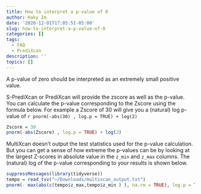 ```yaml
---
title: How to interpret a p-value of 0
author: Haky Im
date: '2020-12-01T17:05:51-05:00'
slug: how-to-interpret-a-p-value-of-0
categories: []
tags:
  - FAQ
  - PrediXcan
description: ''
topics: []
---
```


A p-value of zero should be interpreted as an extremely small positive value.

S-PrediXcan or PrediXcan will provide the zscore as well as the p-value. You can calculate the p-value corresponding to the Zscore using the formula below. For example a Zscore of 30 will give you a (natural) log p-value of `r pnorm(-abs(30) , log.p = TRUE) + log(2)` 


```r

Zscore = 30
pnorm(-abs(Zscore) , log.p = TRUE) + log(2)  

```


MultiXcan doesn't output the test statistics used for the p-value calculation. But you can get a sense of how extreme the p-values can be by looking at the largest Z-scores in absolute value in the `z_min` and `z_max` columns. The (natural) log of the p-value corresponding to your results is shown below. 

 
```r
suppressMessages(library(tidyverse))
tempo = read_tsv("~/Downloads/multixcan_output.txt")
pnorm(- max(abs(c(tempo$z_max,tempo$z_min ) ), na.rm = TRUE), log.p = TRUE) + log(2) 

```  
